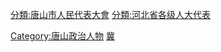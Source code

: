 [[分類:唐山市人民代表大會|分類:唐山市人民代表大會]]
[[分類:河北省各级人大代表|分類:河北省各级人大代表]]
[[Category:唐山政治人物|Category:唐山政治人物]]
[[Category:设区的市人大代表|冀]]